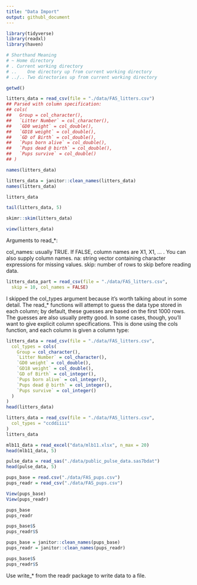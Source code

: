 ```yaml
---
title: "Data Import"
output: githubl_document
---
```


```r
library(tidyverse)
library(readxl)
library(haven)
```

```r
# Shorthand	Meaning
# ~	Home directory
# .	Current working directory
# ..	One directory up from current working directory
# ../..	Two directories up from current working directory
```

```r
getwd()
```
```r
litters_data = read_csv(file = "./data/FAS_litters.csv")
## Parsed with column specification:
## cols(
##   Group = col_character(),
##   `Litter Number` = col_character(),
##   `GD0 weight` = col_double(),
##   `GD18 weight` = col_double(),
##   `GD of Birth` = col_double(),
##   `Pups born alive` = col_double(),
##   `Pups dead @ birth` = col_double(),
##   `Pups survive` = col_double()
## )
```
```r
names(litters_data)
```
```r
litters_data = janitor::clean_names(litters_data)
names(litters_data)
```
```r
litters_data
```

```r
tail(litters_data, 5)
```

```r
skimr::skim(litters_data)
```

```r
view(litters_data)
```

Arguments to read_*:

col_names: usually TRUE. If FALSE, column names are X1, X1, … . You can also supply column names.
na: string vector containing character expressions for missing values.
skip: number of rows to skip before reading data.

```r
litters_data_part = read_csv(file = "./data/FAS_litters.csv",
  skip = 10, col_names = FALSE)
```


I skipped the col_types argument because it’s worth talking about in some detail. The read_* functions will attempt to guess the data type stored in each column; by default, these guesses are based on the first 1000 rows. The guesses are also usually pretty good. In some cases, though, you’ll want to give explicit column specifications. This is done using the cols function, and each column is given a column type:

```r

litters_data = read_csv(file = "./data/FAS_litters.csv",
  col_types = cols(
    Group = col_character(),
    `Litter Number` = col_character(),
    `GD0 weight` = col_double(),
    `GD18 weight` = col_double(),
    `GD of Birth` = col_integer(),
    `Pups born alive` = col_integer(),
    `Pups dead @ birth` = col_integer(),
    `Pups survive` = col_integer()
  )
)
head(litters_data)

```
```r
litters_data = read_csv(file = "./data/FAS_litters.csv",
  col_types = "ccddiiii"
)
litters_data
```

```r
mlb11_data = read_excel("data/mlb11.xlsx", n_max = 20)
head(mlb11_data, 5)
```

```r
pulse_data = read_sas("./data/public_pulse_data.sas7bdat")
head(pulse_data, 5)
```
```r
pups_base = read.csv("./data/FAS_pups.csv")
pups_readr = read_csv("./data/FAS_pups.csv")

View(pups_base)
View(pups_readr)

pups_base
pups_readr

pups_base$S
pups_readr$S
```

```r
pups_base = janitor::clean_names(pups_base)
pups_readr = janitor::clean_names(pups_readr)

pups_base$S
pups_readr$S
```


Use write_* from the readr package to write data to a file.








